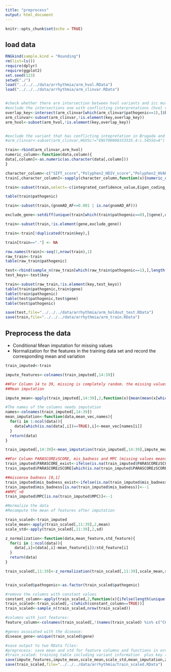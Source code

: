 ```yaml
---
title: "preprocess"
output: html_document
---
```


```r
knitr::opts_chunk$set(echo = TRUE)
```

## load data

```r
RNGkind(sample.kind = "Rounding")
rm(list=ls())
require(dplyr)
require(ggplot2)
set.seed(123)
setwd("./")
load("../../../data/arrhythmia/arm_hvol.RData")
load("../../../data/arrhythmia/arm_clinvar.RData")


#check whether there are intersection between hvol variants and icc mutations 
#exclude the intersections one with conflicting interpretations (hvol variants present in pathogenic data sets)
overlap_key<-intersect(arm_clinvar[which(arm_clinvar$pathogenic==1),]$key,arm_hvol$key)
arm_clinvar<-subset(arm_clinvar,!is.element(key,overlap_key))
arm_hvol<-subset(arm_hvol,!is.element(key,overlap_key))


#exclude the variant that has conflicting intepretation in Brugada and LQTS
#arm_clinvar<-subset(arm_clinvar,HGVSc!="ENST00000333535.4:c.5455G>A")

train<-rbind(arm_clinvar,arm_hvol) 
numeric_column<-function(data,column){
data[,column]<-as.numeric(as.character(data[,column]))
}

character_column<-c("SIFT_score","Polyphen2_HDIV_score","Polyphen2_HVAR_score","LRT_score","MutationTaster_score","MutationAssessor_score","FATHMM_score","PROVEAN_score","VEST3_score","CADD_raw","DANN_score","fathmm_MKL_coding_score","MetaSVM_score","MetaLR_score","MCAP","PARASCOREzSCORE")
train[,character_column]<-sapply(character_column,function(x){numeric_column(train,x)})

train<-subset(train,select=-c(integrated_confidence_value,Eigen_coding_or_noncoding))

table(train$pathogenic)

train<-subset(train,(gnomAD_AF<=0.001 | is.na(gnomAD_AF)))

exclude_gene<-setdiff(unique(train[which(train$pathogenic==0),]$gene),unique(train[which(train$pathogenic==1),]$gene))

train<-subset(train,!is.element(gene,exclude_gene))

train<-train[!duplicated(train$key),]

train[train=="."] <- NA

row.names(train)<-seq(1,nrow(train),1)
raw_train<-train
table(raw_train$pathogenic)

test<-rbind(sample_n(raw_train[which(raw_train$pathogenic==1),],length(which(raw_train$pathogenic==1))*1/3),sample_n(raw_train[which(raw_train$pathogenic==0),],length(which(raw_train$pathogenic==0))*1/3))
test_keys<-test$key

train<-subset(raw_train,!is.element(key,test_keys))
table(train$pathogenic,train$gene)
table(train$pathogenic)
table(test$pathogenic,test$gene)
table(test$pathogenic)

save(test,file="../../../data/arrhythmia/arm_holdout_test.RData")
save(train,file="../../../data/arrhythmia/arm_train.RData")

```



## Preprocess the data

 - Conditional Mean imputation for missing values
 - Normalization for the features in the training data set and record the corresponding mean and variation


```r

train_imputed<-train

impute_features<-colnames(train_imputed[,14:39])

##For Column 14 to 39, missing is completely random. the missing values are replaced with conditional mean. 
##Mean imputation

impute_mean<-apply(train_imputed[,14:39],2,function(x){mean(mean(x[which(train$pathogenic==0)],na.rm=T),mean(x[which(train$pathogenic==1)],na.rm=T))})

#The names of the columns needs imputation
names<-colnames(train_imputed[,14:39])
mean_imputation<-function(data,mean_vec,names){
  for(i in 1:ncol(data)){
    data[which(is.na(data[,i])==TRUE),i]<-mean_vec[names[i]]
  }
  return(data)
}

train_imputed[,14:39]<-mean_imputation(train_imputed[,14:39],impute_mean,names)

##For Column PARASCOREzSCORE, mis_badness and MPC (missing values means not applicable, replace with mean and add one more indicator variable to indicate the missingness
train_imputed$PARASCORE_exist<-ifelse(is.na(train_imputed$PARASCOREzSCORE),0,1)
train_imputed$PARASCOREzSCORE[which(is.na(train_imputed$PARASCOREzSCORE)==TRUE)]<-0

##missense badness [0,1]
train_imputed$mis_badness_exist<-ifelse(is.na(train_imputed$mis_badness),0,1)
train_imputed$mis_badness[is.na(train_imputed$mis_badness)]<--1
##MPC >0
train_imputed$MPC[is.na(train_imputed$MPC)]<--1

#Normalize the data 
#Recompute the mean of features after imputation

train_scaled<-train_imputed
scale_mean<-apply(train_scaled[,11:39],2,mean)
scale_std<-apply(train_scaled[,11:39],2,sd)

z_normalization<-function(data,mean_feature,std_feature){
  for(i in 1:ncol(data)){
    data[,i]=(data[,i]-mean_feature[i])/std_feature[i]
  }
  return(data)
}

train_scaled[,11:39]<-z_normalization(train_scaled[,11:39],scale_mean,scale_std)


train_scaled$pathogenic<-as.factor(train_scaled$pathogenic)

#remove the columns with constant values
constant_column<-apply(train_scaled,2,function(x){ifelse(length(unique(x))==1,TRUE,FALSE)})
train_scaled<-train_scaled[,-c(which(constant_column==TRUE))]
train_scaled<-sample_n(train_scaled,nrow(train_scaled))

#columns with just features:
feature_column<-colnames(train_scaled[,!(names(train_scaled) %in% c("CHROM","POS","REF","ALT","gene","AF_Adj","gnomAD_AF","HGVSc","HGVSp","key"))])

#genes assoiated with the disease:
disease_gene<-unique(train_scaled$gene)

#save output to two RData files:
#preprocess: save mean and std for feature columns and functions in order to impute and normalize new samples 
#train_scaled: training table including variant information  plus key (i.e., short form of genomic coordinate "1_XXXXXXXXXXX_A_G")
save(impute_features,impute_mean,scale_mean,scale_std,mean_imputation,z_normalization,feature_column,disease_gene,train_imputed,file="../../../data/arrhythmia/preprocess.RData")
save(train_scaled,file="../../../data/arrhythmia/train_scaled.RData")

```